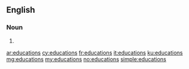 {{also|éducations|êducâtions}}
==English==

===Noun===
{{head|en|plural}}

# {{plural of|education|lang=en}}

[[ar:educations]]
[[cy:educations]]
[[fr:educations]]
[[it:educations]]
[[ku:educations]]
[[mg:educations]]
[[my:educations]]
[[no:educations]]
[[simple:educations]]